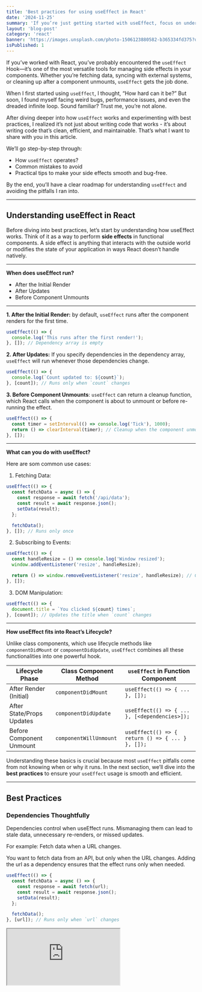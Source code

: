 ```yaml
---
title: 'Best practices for using useEffect in React'
date: '2024-11-25'
summary: 'If you’re just getting started with useEffect, focus on understanding its basic behaviors—when it runs, how to handle dependencies, and how to clean up effects. For more experienced developers, consider diving into advanced patterns like debouncing, optimizing for performance, or debugging re-renders.'
layout: 'blog-post'
category: 'react'
banner: 'https://images.unsplash.com/photo-1506123880582-b365334fd375?q=80&w=3584&auto=format&fit=crop&ixlib=rb-4.0.3&ixid=M3wxMjA3fDB8MHxwaG90by1wYWdlfHx8fGVufDB8fHx8fA%3D%3D'
isPublished: 1
---
```


If you’ve worked with React, you’ve probably encountered the `useEffect` Hook—it’s one of the most versatile tools for managing side effects in your components. Whether you’re fetching data, syncing with external systems, or cleaning up after a component unmounts, `useEffect` gets the job done.

When I first started using `useEffect`, I thought, “How hard can it be?” But soon, I found myself facing weird bugs, performance issues, and even the dreaded infinite loop. Sound familiar? Trust me, you’re not alone.

After diving deeper into how `useEffect` works and experimenting with best practices, I realized it’s not just about writing code that works - it’s about writing code that’s clean, efficient, and maintainable. That’s what I want to share with you in this article.

We’ll go step-by-step through:

- How `useEffect` operates?
- Common mistakes to avoid
- Practical tips to make your side effects smooth and bug-free.

By the end, you’ll have a clear roadmap for understanding `useEffect` and avoiding the pitfalls I ran into.

---

## Understanding useEffect in React

Before diving into best practices, let’s start by understanding how useEffect works. Think of it as a way to perform **side effects** in functional components. A side effect is anything that interacts with the outside world or modifies the state of your application in ways React doesn’t handle natively.

---

**When does useEffect run?**

- After the Initial Render
- After Updates
- Before Component Unmounts

---

**1. After the Initial Render:** by default, `useEffect` runs after the component renders for the first time.

```jsx
useEffect(() => {
  console.log('This runs after the first render!');
}, []); // Dependency array is empty
```

**2. After Updates:** If you specify dependencies in the dependency array, `useEffect` will run whenever those dependencies change.

```jsx
useEffect(() => {
  console.log(`Count updated to: ${count}`);
}, [count]); // Runs only when `count` changes
```

**3. Before Component Unmounts**: `useEffect` can return a cleanup function, which React calls when the component is about to unmount or before re-running the effect.

```jsx
useEffect(() => {
  const timer = setInterval(() => console.log('Tick'), 1000);
  return () => clearInterval(timer); // Cleanup when the component unmounts
}, []);
```

---

**What can you do with useEffect?**

Here are som common use cases:

1. Fetching Data:

```jsx
useEffect(() => {
  const fetchData = async () => {
    const response = await fetch('/api/data');
    const result = await response.json();
    setData(result);
  };

  fetchData();
}, []); // Runs only once
```

2. Subscribing to Events:

```jsx
useEffect(() => {
  const handleResize = () => console.log('Window resized');
  window.addEventListener('resize', handleResize);

  return () => window.removeEventListener('resize', handleResize); // Cleanup
}, []);
```

3. DOM Manipulation:

```jsx
useEffect(() => {
  document.title = `You clicked ${count} times`;
}, [count]); // Updates the title when `count` changes
```

---

**How useEffect fits into React’s Lifecycle?**

Unlike class components, which use lifecycle methods like `componentDidMount` or `componentDidUpdate`, `useEffect` combines all these functionalities into one powerful hook.

| Lifecycle Phase           | Class Component Method | `useEffect` in Function Component                |
| ------------------------- | ---------------------- | ------------------------------------------------ |
| After Render (Initial)    | `componentDidMount`    | `useEffect(() => { ... }, []);`                  |
| After State/Props Updates | `componentDidUpdate`   | `useEffect(() => { ... }, [<dependencies>]);`    |
| Before Component Unmount  | `componentWillUnmount` | `useEffect(() => { return () => { ... } }, []);` |

Understanding these basics is crucial because most `useEffect` pitfalls come from not knowing when or why it runs. In the next section, we’ll dive into the **best practices** to ensure your `useEffect` usage is smooth and efficient.

---

## **Best Practices**

### **Dependencies Thoughtfully**

Dependencies control when useEffect runs. Mismanaging them can lead to stale data, unnecessary re-renders, or missed updates.

For example: Fetch data when a URL changes.

You want to fetch data from an API, but only when the URL changes. Adding the url as a dependency ensures that the effect runs only when needed.

```jsx
useEffect(() => {
  const fetchData = async () => {
    const response = await fetch(url);
    const result = await response.json();
    setData(result);
  };

  fetchData();
}, [url]); // Runs only when `url` changes
```

<iframe
  src='https://codesandbox.io/embed/gln3ff?view=preview&module=%2Fsrc%2Fcomponents%2Ftodos.jsx'
  style={{
    width: '100%',
    height: '500px',
    border: 0,
    borderRadius: '4px',
    overflow: 'hidden',
  }}
  title='best-practice-use-useEffect'
  allow='accelerometer; ambient-light-sensor; camera; encrypted-media; geolocation; gyroscope; hid; microphone; midi; payment; usb; vr; xr-spatial-tracking'
  sandbox='allow-forms allow-modals allow-popups allow-presentation allow-same-origin allow-scripts'
/>
---

### **Use Cleanup Functions**

When your component sets up subscriptions, intervals, or event listeners, it’s important to clean them up to avoid memory leaks or unwanted behavior.

For example: Set up a timer

You want to create a timer that logs every second and clean it up when the component unmounts.

```jsx
useEffect(() => {
  const timer = setInterval(() => {
    console.log('Timer tick');
  }, 1000);

  return () => clearInterval(timer); // Cleanup the timer
}, []);
```

---

### **Avoid Heavy Computations**

Performing expensive calculations inside `useEffect` can block rendering and impact performance. Instead, use `useMemo` to optimize such computations.

For example:  Calculate a summary of data

You need to compute a summary of a large dataset when the data changes.

```jsx
const summary = useMemo(() => {
  return data.reduce((sum, item) => sum + item.value, 0);
}, [data]);
```

---

### **Separate concerns with multiple useEffect calls**

It’s tempting to combine all side effects into a single `useEffect`, but separating them makes your code more readable and maintainable.

For example: Fetch data and handle a subscription

You want to fetch data and set up a WebSocket connection, each with its own cleanup logic.

```jsx
// Fetch data
useEffect(() => {
  const fetchData = async () => {
    const response = await fetch(url);
    const result = await response.json();
    setData(result);
  };

  fetchData();
}, [url]);

// Set up WebSocket
useEffect(() => {
  const socket = new WebSocket(wsUrl);
  socket.onmessage = (event) => console.log(event.data);

  return () => socket.close(); // Cleanup WebSocket
}, [wsUrl]);
```

---

### **Handle Async Code Carefully**

`useEffect` does not directly support async functions, so you need to manage them properly to avoid race conditions or state updates on unmounted components.

For example: Fetch user details

You want to fetch user details but ensure the component doesn’t update state if unmounted.

```jsx
useEffect(() => {
  let isMounted = true;

  const fetchUser = async () => {
    const response = await fetch(`/api/users/${userId}`);
    const result = await response.json();

    if (isMounted) setUser(result);
  };

  fetchUser();

  return () => {
    isMounted = false; // Prevent state updates
  };
}, [userId]);
```

---

### **Avoid Infinite Loops**

Updating state inside useEffect without careful management can cause infinite loops. Instead, use functional updates when updating state.

For example: Auto-increment a counter

You want a counter that increments every second.

```jsx
useEffect(() => {
  const interval = setInterval(() => {
    setCount((prevCount) => prevCount + 1); // Functional update
  }, 1000);

  return () => clearInterval(interval);
}, []);
```

---

### **Debounce or Throttle Expensive Operations**

If user interactions (e.g., typing in a search bar) trigger expensive operations, `debounce` them to reduce frequent effect executions.

For example: Debounce a search API call

You want to call an API after the user stops typing for 500ms.

```jsx
useEffect(() => {
  const handler = setTimeout(() => {
    if (searchTerm) {
      fetch(`/api/search?q=${searchTerm}`)
        .then((res) => res.json())
        .then((data) => setResults(data));
    }
  }, 500);

  return () => clearTimeout(handler); // Cleanup the timeout
}, [searchTerm]);
```

---

### **Conditional Effects**

Don’t use `useEffect` to calculate derived state. Use `useMemo` or compute it directly during rendering.

For example: Double a value from props

You need to show the double of a value passed from props.

```jsx
const doubledValue = useMemo(() => value * 2, [value]);
```

---

### **Use Linting Tools**

Enable `ESLint` with the React plugin to catch common mistakes, such as missing dependencies in `useEffect`.

For example: Linting in your project

Install the React plugin and enable rules for Hooks:

```bash
npm install eslint-plugin-react-hooks --save-dev
```

In your `.eslintrc` file:

```bash
{
  "plugins": ["react-hooks"],
  "rules": {
    "react-hooks/rules-of-hooks": "error",
    "react-hooks/exhaustive-deps": "warn"
  }
}
```

In the next section, we’ll explore **advanced tips** for optimizing `useEffect`, including creating custom hooks and integrating with `Context`.

---

## **Advanced Tips for Optimizing useEffect**

Now that we’ve covered the best practices, let’s take a step further with advanced techniques to make your `useEffect` usage even more powerful and efficient.

### **Create Custom Hooks for Reusability**

When you find yourself repeating similar `useEffect` logic across multiple components, it’s time to refactor into a custom Hook. Custom Hooks help you encapsulate logic, making it reusable and easier to maintain.

For example: Fetching Data Across Components

You have multiple components that fetch data from an API, and you want to centralize this logic.

```jsx
import { useState, useEffect } from 'react';

const useFetch = (url) => {
  const [data, setData] = useState(null);

  useEffect(() => {
    const fetchData = async () => {
      const response = await fetch(url);
      const result = await response.json();
      setData(result);
    };

    fetchData();
  }, [url]);

  return data;
};

// Usage in a component
const UserList = () => {
  const users = useFetch('/api/users');
  return <pre>{JSON.stringify(users, null, 2)}</pre>;
};
```

### **Combine useEffect with Context for Global State**

If you’re managing global state with `Context`, you can integrate `useEffect` for side effects, such as fetching data or updating global values.

For example: Managing Theme State with Context

You want to persist the theme (light/dark) across sessions.

```jsx
import React, { useState, useEffect, createContext, useContext } from 'react';

const ThemeContext = createContext();

const ThemeProvider = ({ children }) => {
  const [theme, setTheme] = useState('light');

  useEffect(() => {
    const savedTheme = localStorage.getItem('theme');
    if (savedTheme) {
      setTheme(savedTheme);
    }
  }, []);

  useEffect(() => {
    localStorage.setItem('theme', theme);
  }, [theme]);

  return (
    <ThemeContext.Provider value={{ theme, setTheme }}>
      {children}
    </ThemeContext.Provider>
  );
};

const App = () => {
  const { theme, setTheme } = useContext(ThemeContext);

  return (
    <div className={theme}>
      <button onClick={() => setTheme(theme === 'light' ? 'dark' : 'light')}>
        Toggle Theme
      </button>
    </div>
  );
};

// Wrap the app with ThemeProvider
export default () => (
  <ThemeProvider>
    <App />
  </ThemeProvider>
);
```

---

### **Optimize Performance with Batching**

React automatically batches state updates to improve performance. However, using `useEffect` with multiple `setState` calls might not always batch them correctly. For intensive updates, consider combining state changes.

For example: Multiple State Updates

You want to update several related states efficiently.

```jsx
useEffect(() => {
  setStateA(computeA());
  setStateB(computeB());
}, [dependency]); // Two separate updates might not batch
```

Instead:

```jsx
useEffect(() => {
  setCombinedState({
    a: computeA(),
    b: computeB(),
  });
}, [dependency]); // Single update for better performance
```

---

### **Avoid Overusing useEffect**

Not every dynamic logic needs `useEffect`. Derived state, memoized values, and computed properties can often replace unnecessary effects.

For example: Calculating a Filtered List

Instead of recalculating a filtered list in `useEffect`, use `useMemo`.

```jsx
const filteredItems = useMemo(() => {
  return items.filter((item) => item.isVisible);
}, [items]);
```

---

### **Debugging useEffect with DevTools**

When useEffect doesn’t behave as expected, the React Developer Tools can help. Use the “Profiler” to analyze render timings and dependencies.

For example: **Debugging Re-renders**

- Open the React DevTools Profiler tab.
- Highlight components that re-render unexpectedly and analyze their dependency arrays.

Reference: [https://react.dev/reference/react/Profiler](https://react.dev/reference/react/Profiler)

---

## **Conclusion**

The `useEffect` Hook is a cornerstone of modern React development, enabling you to manage side effects like fetching data, subscribing to events, or modifying the DOM. While its flexibility is powerful, it’s also easy to misuse, leading to bugs, performance issues, or unnecessary complexity.

By applying the best practices and advanced techniques we’ve discussed:

- You can avoid common pitfalls, such as infinite loops or stale dependencies.
- Optimize your components for performance by leveraging tools like `useMemo` and proper dependency management.
- Write clean, maintainable code by separating concerns, reusing logic with custom Hooks, and integrating `useEffect` seamlessly with the Context API.

If you’re just getting started with `useEffect`, focus on understanding its basic behaviors—when it runs, how to handle dependencies, and how to clean up effects. For more experienced developers, consider diving into advanced patterns like debouncing, optimizing for performance, or debugging re-renders.

With these principles in mind, you’ll not only write better code but also build more reliable and scalable React applications. Happy coding!
